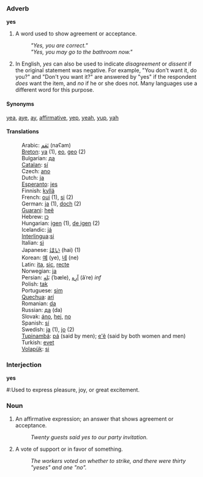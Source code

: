 ===Adverb===
'''yes'''

#A word used to show agreement or acceptance. 
#:'' "Yes, you are correct." '' 
#:'' "Yes, you may go to the bathroom now."'' 
#In English, ''yes'' can also be used to indicate ''disagreement'' or ''dissent'' if the original statement was negative.  For example, "You don't want it, do you?" and "Don't you want it?" are answered by "yes" if the respondent ''does'' want the item, and ''no'' if he or she does not.  Many languages use a different word for this purpose.

====Synonyms====
[[yea]], [[aye]], [[ay]], [[affirmative]], [[yep]], [[yeah]], [[yup]], [[yah]]

====Translations====
:Arabic: [[نَعَم]] (naʕam)
:[[Breton]]: [[ya]] (1), [[eo]], [[geo]] (2)
:Bulgarian: [[да]]
:[[Catalan]]: [[sí]]
:Czech: [[ano]]
:Dutch: [[ja]]
:[[Esperanto]]: [[jes]]
:Finnish: [[kyllä]]
:French: [[oui]] (1), [[si]] (2)
:German: [[ja]] (1), [[doch]] (2)
:[[Guarani]]: [[heẽ]]
:Hebrew: [[כן]]
:Hungarian: [[igen]] (1), [[de igen]] (2)
:Icelandic: [[já]]
:[[Interlingua]]:[[si]]
:Italian: [[sì]]
:Japanese: [[はい]] (hai) (1)
:Korean: [[예]] (ye), [[네]] (ne)
:Latin: [[ita]], [[sic]], [[recte]]
:Norwegian: [[ja]]
:Persian: [[بَلِه]] (ˈbæle), [[آرِه]] (āˈre) ''inf''
:Polish: [[tak]]
:Portuguese: [[sim]]
:[[Quechua]]: [[arí]]
:Romanian: [[da]]
:Russian: [[дa]] (da)
:Slovak: [[áno]], [[hej]], [[no#Slovak|no]]
:Spanish: [[sí]]
:Swedish: [[ja]] (1), [[jo]] (2)
:[[Tupinambá]]: [[pá]] (said by men); [[e'ẽ]] (said by both women and men)
:Turkish: [[evet]]
:[[Volapük]]: [[si]]

===Interjection===
'''yes'''

#:Used to express pleasure, joy, or great excitement.

===Noun===
#An affirmative expression; an answer that shows agreement or acceptance. 
#:''Twenty guests said yes to our party invitation.'' 
#A vote of support or in favor of something. 
#:''The workers voted on whether to strike, and there were thirty "yeses" and one "no".''<p>